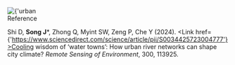 <Title>Urban Blue Infrastructure</Title>

<Section>
  <Image
    src={
      'https://sjyurbanlab.github.io/website-assets/research-theme/urban-blue-infrastructure/urban-blue-infrastructure.jpg'
    }
    alt={'urban blue infrastructure'}
    size={'medium'}
    center
  />
</Section>

<Section>
<SubTitle>Reference</SubTitle>

Shi D, **Song J***, Zhong Q, Myint SW, Zeng P, Che Y (2024). <Link href={'https://www.sciencedirect.com/science/article/pii/S0034425723004777'}>Cooling wisdom of ‘water towns’: How urban river networks can shape city climate? _Remote Sensing of Environment_, 300, 113925.</Link>

</Section>

